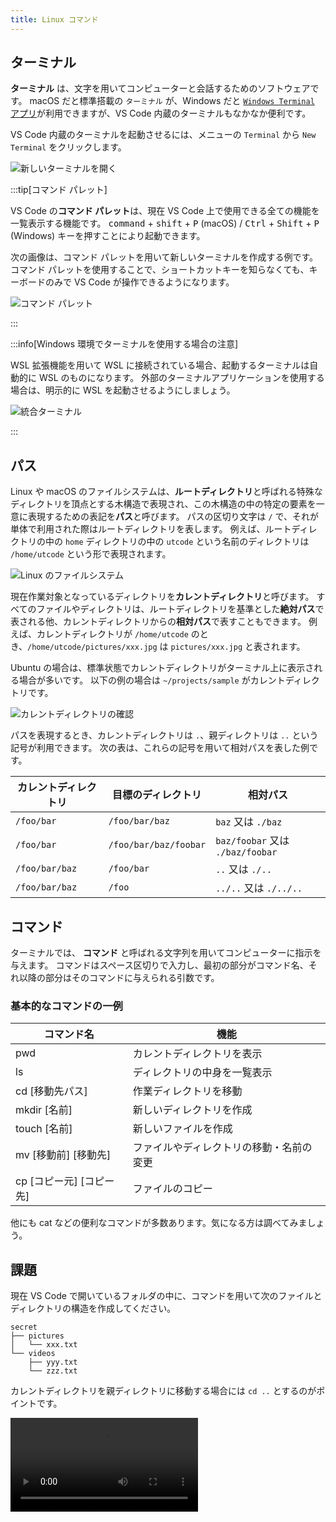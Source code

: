 ```yaml
---
title: Linux コマンド
---
```



## ターミナル

**ターミナル** は、文字を用いてコンピューターと会話するためのソフトウェアです。
macOS だと標準搭載の `ターミナル` が、Windows だと [`Windows Terminal` アプリ](https://apps.microsoft.com/store/detail/windows-terminal/9N0DX20HK701)が利用できますが、VS Code 内蔵のターミナルもなかなか便利です。

VS Code 内蔵のターミナルを起動させるには、メニューの `Terminal` から `New Terminal` をクリックします。

![新しいターミナルを開く](./open-new-terminal.png)

:::tip[コマンド パレット]

VS Code の**コマンド パレット**は、現在 VS Code 上で使用できる全ての機能を一覧表示する機能です。
<kbd>command</kbd> + <kbd>shift</kbd> + <kbd>P</kbd> (macOS) / <kbd>Ctrl</kbd> + <kbd>Shift</kbd> + <kbd>P</kbd> (Windows) キーを押すことにより起動できます。

次の画像は、コマンド パレットを用いて新しいターミナルを作成する例です。
コマンド パレットを使用することで、ショートカットキーを知らなくても、キーボードのみで VS Code が操作できるようになります。

![コマンド パレット](./command-palette.png)

:::

:::info[Windows 環境でターミナルを使用する場合の注意]

WSL 拡張機能を用いて WSL に接続されている場合、起動するターミナルは自動的に WSL のものになります。
外部のターミナルアプリケーションを使用する場合は、明示的に WSL を起動させるようにしましょう。

![統合ターミナル](./wsl-integrated-terminal.png)

:::

## パス

Linux や macOS のファイルシステムは、**ルートディレクトリ**と呼ばれる特殊なディレクトリを頂点とする木構造で表現され、この木構造の中の特定の要素を一意に表現するための表記を**パス**と呼びます。
パスの区切り文字は `/` で、それが単体で利用された際はルートディレクトリを表します。
例えば、ルートディレクトリの中の `home` ディレクトリの中の `utcode` という名前のディレクトリは `/home/utcode` という形で表現されます。

![Linux のファイルシステム](./linux-file-system.png)

現在作業対象となっているディレクトリを**カレントディレクトリ**と呼びます。
すべてのファイルやディレクトリは、ルートディレクトリを基準とした**絶対パス**で表される他、カレントディレクトリからの**相対パス**で表すこともできます。
例えば、カレントディレクトリが `/home/utcode` のとき、`/home/utcode/pictures/xxx.jpg` は `pictures/xxx.jpg` と表されます。

Ubuntu の場合は、標準状態でカレントディレクトリがターミナル上に表示される場合が多いです。
以下の例の場合は `~/projects/sample` がカレントディレクトリです。

![カレントディレクトリの確認](./check-current-directory.png)

パスを表現するとき、カレントディレクトリは `.`、親ディレクトリは `..` という記号が利用できます。
次の表は、これらの記号を用いて相対パスを表した例です。

| カレントディレクトリ | 目標のディレクトリ    | 相対パス                         |
| -------------------- | --------------------- | -------------------------------- |
| `/foo/bar`           | `/foo/bar/baz`        | `baz` 又は `./baz`               |
| `/foo/bar`           | `/foo/bar/baz/foobar` | `baz/foobar` 又は `./baz/foobar` |
| `/foo/bar/baz`       | `/foo/bar`            | `..` 又は `./..`                 |
| `/foo/bar/baz`       | `/foo`                | `../..` 又は `./../..`           |

## コマンド

ターミナルでは、 **コマンド** と呼ばれる文字列を用いてコンピューターに指示を与えます。
コマンドはスペース区切りで入力し、最初の部分がコマンド名、それ以降の部分はそのコマンドに与えられる引数です。

### 基本的なコマンドの一例

| コマンド名   | 機能                         |
| ------------ | ---------------------------- |
| pwd          | カレントディレクトリを表示   |
| ls           | ディレクトリの中身を一覧表示 |
| cd [移動先パス]  | 作業ディレクトリを移動   |
| mkdir [名前] | 新しいディレクトリを作成     |
| touch [名前] | 新しいファイルを作成         |
| mv [移動前] [移動先] | ファイルやディレクトリの移動・名前の変更 |
| cp [コピー元] [コピー先] | ファイルのコピー |

他にも cat などの便利なコマンドが多数あります。気になる方は調べてみましょう。

## 課題

現在 VS Code で開いているフォルダの中に、コマンドを用いて次のファイルとディレクトリの構造を作成してください。

```plain
secret
├── pictures
│   └── xxx.txt
└── videos
    ├── yyy.txt
    └── zzz.txt
```

<Answer>

カレントディレクトリを親ディレクトリに移動する場合には `cd ..` とするのがポイントです。

<video src={commandsAnswerVideo} controls />

</Answer>
